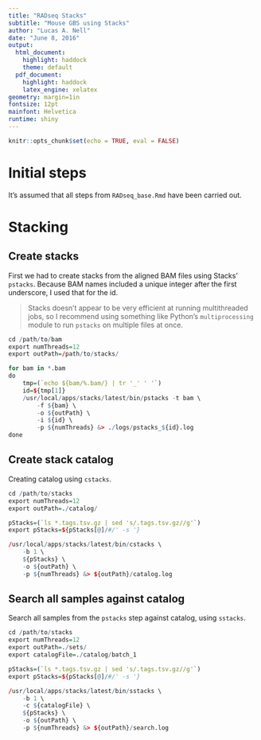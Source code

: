 ```yaml
---
title: "RADseq Stacks"
subtitle: "Mouse GBS using Stacks"
author: "Lucas A. Nell"
date: "June 8, 2016"
output:
  html_document:
    highlight: haddock
    theme: default
  pdf_document:
    highlight: haddock
    latex_engine: xelatex
geometry: margin=1in
fontsize: 12pt
mainfont: Helvetica
runtime: shiny
---
```


```r
knitr::opts_chunk$set(echo = TRUE, eval = FALSE)
```


# Initial steps

It's assumed that all steps from `RADseq_base.Rmd` have been carried out.


# Stacking

## Create stacks

First we had to create stacks from the aligned BAM files using Stacks' `pstacks`. Because
BAM names included a unique integer after the first underscore, I used that for the id.

> Stacks doesn't appear to be very efficient at running multithreaded jobs, so I 
> recommend using something like Python's `multiprocessing` module to run `pstacks` on
> multiple files at once.

```r
cd /path/to/bam
export numThreads=12
export outPath=/path/to/stacks/

for bam in *.bam
do
    tmp=(`echo ${bam/%.bam/} | tr '_' ' '`)
    id=${tmp[1]}
    /usr/local/apps/stacks/latest/bin/pstacks -t bam \
        -f ${bam} \
        -o ${outPath} \
        -i ${id} \
        -p ${numThreads} &> ./logs/pstacks_${id}.log
done
```

## Create stack catalog

Creating catalog using `cstacks`.

```r
cd /path/to/stacks
export numThreads=12
export outPath=./catalog/

pStacks=(`ls *.tags.tsv.gz | sed 's/.tags.tsv.gz//g'`)
export pStacks=${pStacks[@]/#/' -s '}

/usr/local/apps/stacks/latest/bin/cstacks \
    -b 1 \
    ${pStacks} \
    -o ${outPath} \
    -p ${numThreads} &> ${outPath}/catalog.log
```



## Search all samples against catalog

Search all samples from the `pstacks` step against catalog, using `sstacks`.

```r
cd /path/to/stacks
export numThreads=12
export outPath=./sets/
export catalogFile=./catalog/batch_1

pStacks=(`ls *.tags.tsv.gz | sed 's/.tags.tsv.gz//g'`)
export pStacks=${pStacks[@]/#/' -s '}

/usr/local/apps/stacks/latest/bin/sstacks \
    -b 1 \
    -c ${catalogFile} \
    ${pStacks} \
    -o ${outPath} \
    -p ${numThreads} &> ${outPath}/search.log
```


